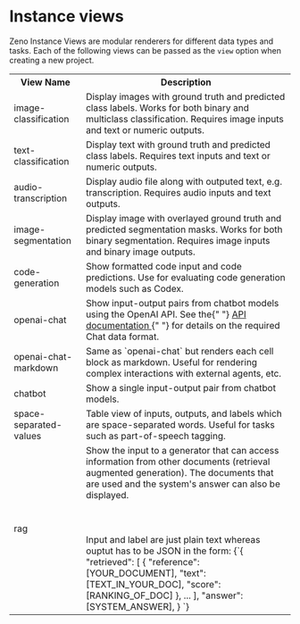
# Instance views

Zeno Instance Views are modular renderers for different data types and tasks.
Each of the following views can be passed as the `view` option when creating a new project.

<table>
  <tr>
    <th>View Name</th>
    <th>Description</th>
  </tr>
  <tr>
    <td>image-classification</td>
    <td>
      Display images with ground truth and predicted class labels. Works for
      both binary and multiclass classification. Requires image inputs and text
      or numeric outputs.
    </td>
  </tr>
  <tr>
    <td>text-classification</td>
    <td>
      Display text with ground truth and predicted class labels. Requires text
      inputs and text or numeric outputs.
    </td>
  </tr>
  <tr>
    <td>audio-transcription</td>
    <td>
      Display audio file along with outputed text, e.g. transcription. Requires
      audio inputs and text outputs.
    </td>
  </tr>
  <tr>
    <td>image-segmentation</td>
    <td>
      Display image with overlayed ground truth and predicted segmentation
      masks. Works for both binary segmentation. Requires image inputs and
      binary image outputs.
    </td>
  </tr>
  <tr>
    <td>code-generation</td>
    <td>
      Show formatted code input and code predictions. Use for evaluating code
      generation models such as Codex.
    </td>
  </tr>
  <tr>
    <td>openai-chat</td>
    <td>
      Show input-output pairs from chatbot models using the OpenAI API. See the{" "}
      <a href="https://platform.openai.com/docs/guides/chat">
        API documentation
      </a>{" "}
      for details on the required Chat data format.
    </td>
  </tr>
  <tr>
    <td>openai-chat-markdown</td>
    <td>
      Same as `openai-chat` but renders each cell block as markdown. Useful for
      rendering complex interactions with external agents, etc.
    </td>
  </tr>
  <tr>
    <td>chatbot</td>
    <td>Show a single input-output pair from chatbot models.</td>
  </tr>
  <tr>
    <td>space-separated-values</td>
    <td>
      Table view of inputs, outputs, and labels which are space-separated words.
      Useful for tasks such as part-of-speech tagging.
    </td>
  </tr>
  <tr>
    <td>rag</td>
    <td>
      Show the input to a generator that can access information from other
      documents (retrieval augmented generation). The documents that are used
      and the system's answer can also be displayed.
      <br></br>
      <br></br>
      Input and label are just plain text whereas ouptut has to be JSON in the form:
      <CodeBlock language="json">{`{
    "retrieved": [
        {
            "reference": [YOUR_DOCUMENT],
            "text": [TEXT_IN_YOUR_DOC],
            "score": [RANKING_OF_DOC]
        },
        ...
    ],
    "answer": [SYSTEM_ANSWER],
}
`}
</CodeBlock>

</td>

  </tr>
</table>
